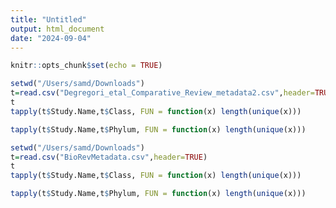 ```yaml
---
title: "Untitled"
output: html_document
date: "2024-09-04"
---
```


```r
knitr::opts_chunk$set(echo = TRUE)
```

```r
setwd("/Users/samd/Downloads")
t=read.csv("Degregori_etal_Comparative_Review_metadata2.csv",header=TRUE)
t
tapply(t$Study.Name,t$Class, FUN = function(x) length(unique(x)))
```
```r
tapply(t$Study.Name,t$Phylum, FUN = function(x) length(unique(x)))
```

```r
setwd("/Users/samd/Downloads")
t=read.csv("BioRevMetadata.csv",header=TRUE)
t
tapply(t$Study.Name,t$Class, FUN = function(x) length(unique(x)))
```
```r
tapply(t$Study.Name,t$Phylum, FUN = function(x) length(unique(x)))
```

